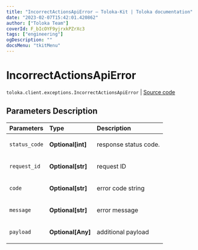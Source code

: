 ```yaml
---
title: "IncorrectActionsApiError — Toloka-Kit | Toloka documentation"
date: "2023-02-07T15:42:01.420862"
author: ["Toloka Team"]
coverId: F_bIcOYF9yjrxkPZrXc3
tags: ["engineering"]
ogDescription: ""
docsMenu: "tkitMenu"
---
```


# IncorrectActionsApiError
`toloka.client.exceptions.IncorrectActionsApiError` | [Source code](https://github.com/Toloka/toloka-kit/blob/v1.1.3/src/client/exceptions.py#L138)

## Parameters Description

| Parameters | Type | Description |
| :----------| :----| :-----------|
`status_code`|**Optional\[int\]**|<p>response status code.</p>
`request_id`|**Optional\[str\]**|<p>request ID</p>
`code`|**Optional\[str\]**|<p>error code string</p>
`message`|**Optional\[str\]**|<p>error message</p>
`payload`|**Optional\[Any\]**|<p>additional payload</p>